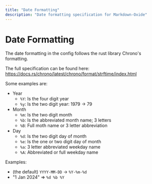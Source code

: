 ```yaml
---
title: "Date Formatting"
description: "Date formatting specification for Markdown-Oxide"
---
```


# Date Formatting

The date formatting in the config follows the rust library Chrono's formatting. 

The full specification can be found here: https://docs.rs/chrono/latest/chrono/format/strftime/index.html

Some examples are:

- Year
    * `%Y`: Is the four digit year
    * `%y`: Is the two digit year: 1979 -> 79
- Month
    * `%m`: Is the two digit month
    * `%b`: Is the abbreviated month name; 3 letters
    * `%B`: Full moth name or 3 letter abbreviation
- Day
    * `%d`: Is the two digit day of month
    * `%e`: Is the one or two digit day of month
    * `%a`: 3 letter abbreviated weekday name
    * `%A`: Abbreviated or full weekday name

Examples:
* (the default) `YYYY-MM-DD` -> `%Y-%m-%d`
* "1 Jan 2024" => `%d %b %Y`
